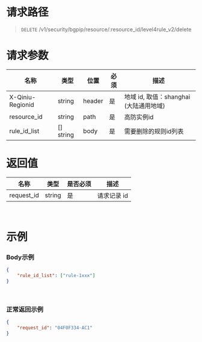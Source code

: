 <style>.topic-content-wrap .topic-detail table thead th { word-break: keep-all; }</style>

# 请求路径
>`DELETE` /v1/security/bgpip/resource/:resource_id/level4rule_v2/delete

# 请求参数
| 名称 | 类型 | 位置 | 必须 | 描述 |
| ----- | ----- | ----- | ----- | ----- |
| X-Qiniu-Regionid | string | header | 是 | 地域 id, 取值：shanghai (大陆通用地域)|
| resource_id | string | path | 是 | 高防实例id |
| rule_id_list | [] string | body | 是 | 需要删除的规则id列表 |


# 返回值
| 名称 | 类型 | 是否必须 | <center>描述 |
| ----- | ----- | ----- | ----- |
| request_id | string | 是 | 请求记录 id |

<br>

# 示例
### Body示例
```json
{
    "rule_id_list": ["rule-1xxx"]
}
```

<br>

### 正常返回示例
```json
{
    "request_id": "04F0F334-AC1"
}
```